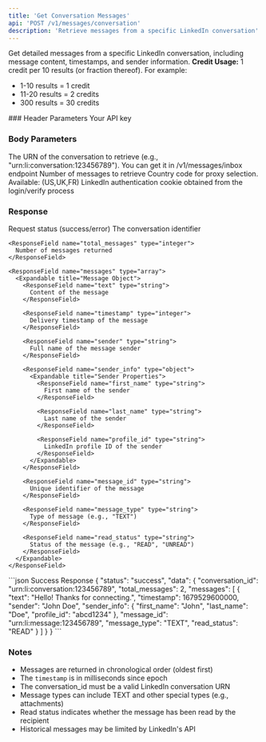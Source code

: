 ```yaml
---
title: 'Get Conversation Messages'
api: 'POST /v1/messages/conversation'
description: 'Retrieve messages from a specific LinkedIn conversation'
---
```


Get detailed messages from a specific LinkedIn conversation, including message content, timestamps, and sender information.
<Note>
  **Credit Usage:** 1 credit per 10 results (or fraction thereof). For example:
  - 1-10 results = 1 credit
  - 11-20 results = 2 credits
  - 300 results = 30 credits
</Note>
### Header Parameters

<ParamField header="x-api-key" type="string" required>
  Your API key
</ParamField>

### Body Parameters

<ParamField body="conversation_id" type="string" required>
  The URN of the conversation to retrieve (e.g., "urn:li:conversation:123456789").
  You can get it in /v1/messages/inbox endpoint
</ParamField>

<ParamField body="message_count" type="integer" default="10">
  Number of messages to retrieve
</ParamField>
<ParamField body="country" type="string" default="FR">
  Country code for proxy selection. Available: (US,UK,FR)
</ParamField>
<ParamField body="login_cookie" type="string" required>
  LinkedIn authentication cookie obtained from the login/verify process
</ParamField>

### Response

<ResponseField name="status" type="string">
  Request status (success/error)
</ResponseField>

<ResponseField name="data" type="object">
  <Expandable title="Properties">
    <ResponseField name="conversation_id" type="string">
      The conversation identifier
    </ResponseField>

    <ResponseField name="total_messages" type="integer">
      Number of messages returned
    </ResponseField>

    <ResponseField name="messages" type="array">
      <Expandable title="Message Object">
        <ResponseField name="text" type="string">
          Content of the message
        </ResponseField>

        <ResponseField name="timestamp" type="integer">
          Delivery timestamp of the message
        </ResponseField>

        <ResponseField name="sender" type="string">
          Full name of the message sender
        </ResponseField>

        <ResponseField name="sender_info" type="object">
          <Expandable title="Sender Properties">
            <ResponseField name="first_name" type="string">
              First name of the sender
            </ResponseField>
            
            <ResponseField name="last_name" type="string">
              Last name of the sender
            </ResponseField>
            
            <ResponseField name="profile_id" type="string">
              LinkedIn profile ID of the sender
            </ResponseField>
          </Expandable>
        </ResponseField>

        <ResponseField name="message_id" type="string">
          Unique identifier of the message
        </ResponseField>

        <ResponseField name="message_type" type="string">
          Type of message (e.g., "TEXT")
        </ResponseField>

        <ResponseField name="read_status" type="string">
          Status of the message (e.g., "READ", "UNREAD")
        </ResponseField>
      </Expandable>
    </ResponseField>
  </Expandable>
</ResponseField>

<ResponseExample>
```json Success Response
{
  "status": "success",
  "data": {
    "conversation_id": "urn:li:conversation:123456789",
    "total_messages": 2,
    "messages": [
      {
        "text": "Hello! Thanks for connecting.",
        "timestamp": 1679529600000,
        "sender": "John Doe",
        "sender_info": {
          "first_name": "John",
          "last_name": "Doe",
          "profile_id": "abcd1234"
        },
        "message_id": "urn:li:message:123456789",
        "message_type": "TEXT",
        "read_status": "READ"
      }
    ]
  }
}
```

</ResponseExample>

### Notes
- Messages are returned in chronological order (oldest first)
- The `timestamp` is in milliseconds since epoch
- The conversation_id must be a valid LinkedIn conversation URN
- Message types can include TEXT and other special types (e.g., attachments)
- Read status indicates whether the message has been read by the recipient
- Historical messages may be limited by LinkedIn's API